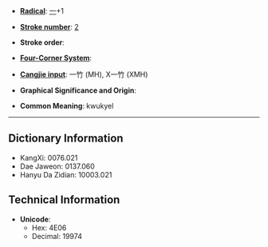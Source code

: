 * '''[[Wiktionary:Chinese radical index| Radical]]''': [[Wiktionary:Chinese radical index 一|一]]+1

* '''[[Wiktionary:Chinese total strokes index|Stroke number]]''': [[Wiktionary:Chinese total strokes index 2|2]]

* '''Stroke order''': 

* '''[[Wiktionary:Chinese four corner index|Four-Corner System]]''': 

* '''[[Wiktionary:Chinese Cangjie index|Cangjie input]]''': 一竹 (MH), X一竹 (XMH)

* '''Graphical Significance and Origin''': 

* '''Common Meaning''': kwukyel

----

== Dictionary Information ==

* KangXi: 0076.021
* Dae Jaweon: 0137.060
* Hanyu Da Zidian: 10003.021

== Technical Information ==

* '''Unicode''':
** Hex: 4E06
** Decimal: 19974